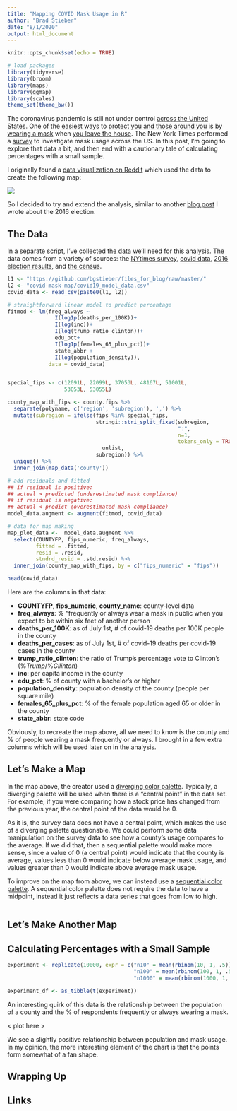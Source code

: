```yaml
---
title: "Mapping COVID Mask Usage in R"
author: "Brad Stieber"
date: "8/1/2020"
output: html_document
---
```


```r
knitr::opts_chunk$set(echo = TRUE)
```

```r
# load packages
library(tidyverse)
library(broom)
library(maps)
library(ggmap)
library(scales)
theme_set(theme_bw())
```


The coronavirus pandemic is still not under control [across the United States](https://www.nytimes.com/interactive/2020/us/coronavirus-us-cases.html). One of the [easiest ways](http://files.fast.ai/papers/masks_lit_review.pdf) to [protect you and those around you](https://www.washingtonpost.com/business/2020/06/17/masks-salons-missouri/) is by [wearing a mask](http://ftp.iza.org/dp13319.pdf) when [you leave the house](https://www.healthaffairs.org/doi/10.1377/hlthaff.2020.00818). The New York Times performed a [survey](https://www.nytimes.com/interactive/2020/07/17/upshot/coronavirus-face-mask-map.html) to investigate mask usage across the US. In this post, I'm going to explore that data a bit, and then end with a cautionary tale of calculating percentages with a small sample.

I originally found a [data visualization on Reddit](https://www.reddit.com/r/dataisbeautiful/comments/i047e9/oc_countylevel_map_of_maskusage_in_the_united/) which used the data to create the following map:

![](https://i.redd.it/rbftphm1vtd51.png)

So I decided to try and extend the analysis, similar to another [blog post](https://bgstieber.github.io/post/iterating-on-a-2016-election-analysis/) I wrote about the 2016 election.

## The Data

In a separate [script](https://github.com/bgstieber/files_for_blog/blob/master/covid-mask-map/getdata.R), I've collected [the data](https://github.com/bgstieber/files_for_blog/raw/master/covid-mask-map/covid19_model_data.csv) we'll need for this analysis. The data comes from a variety of sources: the [NYtimes survey](https://github.com/nytimes/covid-19-data/raw/master/mask-use/mask-use-by-county.csv), [covid data](https://usafacts.org/visualizations/coronavirus-covid-19-spread-map/), [2016 election results](https://github.com/tonmcg/US_County_Level_Election_Results_08-16/raw/master/2016_US_County_Level_Presidential_Results.csv), and [the census](https://walker-data.com/tidycensus/index.html).

```r
l1 <- "https://github.com/bgstieber/files_for_blog/raw/master/"
l2 <- "covid-mask-map/covid19_model_data.csv"
covid_data <- read_csv(paste0(l1, l2))
```

```r

# straightforward linear model to predict percentage
fitmod <- lm(freq_always ~ 
               I(log1p(deaths_per_100K))+
               I(log(inc))+
               I(log(trump_ratio_clinton))+
               edu_pct+
               I(log1p(females_65_plus_pct))+
               state_abbr +
               I(log(population_density)),
             data = covid_data)


special_fips <- c(12091L, 22099L, 37053L, 48167L, 51001L, 
                  53053L, 53055L)

county_map_with_fips <- county.fips %>% 
  separate(polyname, c('region', 'subregion'), ',') %>%
  mutate(subregion = ifelse(fips %in% special_fips,
                            stringi::stri_split_fixed(subregion,
                                                      ":",
                                                      n=1,
                                                      tokens_only = TRUE) %>%
                              unlist,
                            subregion)) %>%
  unique() %>%
  inner_join(map_data('county')) 

# add residuals and fitted
## if residual is positive: 
## actual > predicted (underestimated mask compliance)
## if residual is negative:
## actual < predict (overestimated mask compliance)
model_data.augment <- augment(fitmod, covid_data)

# data for map making
map_plot_data <-  model_data.augment %>%
  select(COUNTYFP, fips_numeric, freq_always, 
         fitted = .fitted, 
         resid = .resid, 
         stndrd_resid = .std.resid) %>%
  inner_join(county_map_with_fips, by = c("fips_numeric" = "fips"))
```


```r
head(covid_data)
```

Here are the columns in that data:

- __COUNTYFP__, __fips_numeric__, __county_name__: county-level data
- __freq_always__: % "frequently or always wear a mask in public when you expect to be within six feet of another person
- __deaths_per_100K__: as of July 1st, # of covid-19 deaths per 100K people in the county
- __deaths_per_cases__: as of July 1st, # of covid-19 deaths per covid-19 cases in the county
- __trump_ratio_clinton__: the ratio of Trump's percentage vote to Clinton's ($\%Trump/\%Cllinton$)
- __inc__: per capita income in the county
- __edu_pct__: % of county with a bachelor's or higher
- __population_density__: population density of the county (people per square mile)
- __females_65_plus_pct__: % of the female population aged 65 or older in the county
- __state_abbr__: state code 

Obviously, to recreate the map above, all we need to know is the county and % of people wearing a mask frequently or always. I brought in a few extra columns which will be used later on in the analysis.

## Let's Make a Map

In the map above, the creator used a [diverging color palette](http://www.personal.psu.edu/cab38/ColorSch/SchHTMLs/CBColorDiv.html). Typically, a diverging palette will be used when there is a "central point" in the data set. For example, if you were comparing how a stock price has changed from the previous year, the central point of the data would be 0. 

As it is, the survey data does not have a central point, which makes the use of a diverging palette questionable. We could perform some data manipulation on the survey data to see how a county's usage compares to the average. If we did that, then a sequential palette would make more sense, since a value of 0 (a central point) would indicate that the county is average, values less than 0 would indicate below average mask usage, and values greater than 0 would indicate above average mask usage. 

To improve on the map from above, we can instead use a [sequential color palette](http://www.personal.psu.edu/cab38/ColorSch/SchHTMLs/CBColorSeq.html). A sequential color palette does not require the data to have a midpoint, instead it just reflects a data series that goes from low to high.

```r

```



## Let's Make Another Map


## Calculating Percentages with a Small Sample

```r
experiment <- replicate(10000, expr = c("n10" = mean(rbinom(10, 1, .5)), 
                                        "n100" = mean(rbinom(100, 1, .5)), 
                                        "n1000" = mean(rbinom(1000, 1, .5))))

experiment_df <- as_tibble(t(experiment))
```

An interesting quirk of this data is the relationship between the population of a county and the % of respondents frequently or always wearing a mask. 

< plot here >

We see a slightly positive relationship between population and mask usage. In my opinion, the more interesting element of the chart is that the points form somewhat of a fan shape. 

## Wrapping Up


## Links